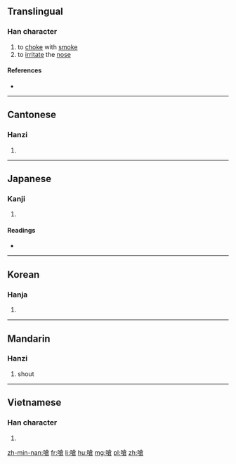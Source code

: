 {{also|呛}}
==Translingual==

===Han character===
{{Han char|rn=30|rad=口|as=10|sn=13|four=68067|canj=ROIR|ids=⿰口倉}}

# to [[choke]] with [[smoke]]
# to [[irritate]] the [[nose]]

====References====
* {{Han ref|kx=0202.030|dkj=04051|dj=0424.300|hdz=10669.100|uh=55C6|ud=21958|bh=B6E6|bd=46822}}

----

==Cantonese==

===Hanzi===
{{yue-hanzi|jyut=[[coeng1]], [[coeng3]]|y=cheung1, cheung3|sim=呛}}

# {{defn|lang=yue|sort=口10}}

----

==Japanese==

===Kanji===
{{ja-kanji|grade=|rs=口10}}

# {{defn|lang=ja|sort=口10}}

====Readings====
* {{ja-readings|on=[[しょう]] (shō), [[そう]] (sō)|kun=[[ついばむ]] (tsuibamu), [[むせる]] (museru), [[つまる]] (tsumaru)}}

----

==Korean==

===Hanja===
{{ko-hanja|hangeul=창|rv=chang|mr=ch'ang}}

# {{defn|lang=ko|sort=口10}}

----

==Mandarin==

===Hanzi===
{{cmn-hanzi|sim=呛|pin=[[qiāng]] ([[qiang1]])|wg=ch'iang<sup>1</sup>}}

# shout

----

==Vietnamese==

===Han character===
{{vi-hantu|[[sang]]|rs=口10}}

# {{defn|lang=vi|sort=口10}}

[[zh-min-nan:嗆]]
[[fr:嗆]]
[[li:嗆]]
[[hu:嗆]]
[[mg:嗆]]
[[pl:嗆]]
[[zh:嗆]]